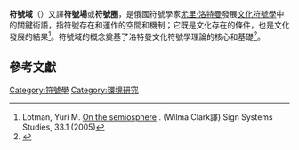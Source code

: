 '''符號域'''（{{lang-en|semiosphere}}）又譯'''符號場'''或'''符號圈'''，是俄國符號學家[[尤里·洛特曼|尤里·洛特曼]]發展[[文化符號學|文化符號學]]中的關鍵術語，指符號存在和運作的空間和機制；它既是文化存在的條件，也是文化發展的結果<ref>Lotman, Yuri M. [http://www.ut.ee/SOSE/sss/Lotman331.pdf On the semiosphere] {{Wayback|url=http://www.ut.ee/SOSE/sss/Lotman331.pdf |date=20160303204653 }}. (Wilma Clark譯) Sign Systems Studies, 33.1 (2005)</ref>。符號域的概念奠基了洛特曼文化符號學理論的核心和基礎<ref>{{cite book|author=趙毅衡 |coauthor=胡易容|title=符號學：傳媒學辭典|year=2014|publisher=新銳文創|location=台灣|isbn=9789865716295}}</ref>。

== 參考文獻 ==
{{reflist}}

[[Category:符號學|Category:符號學]]
[[Category:環境研究|Category:環境研究]]